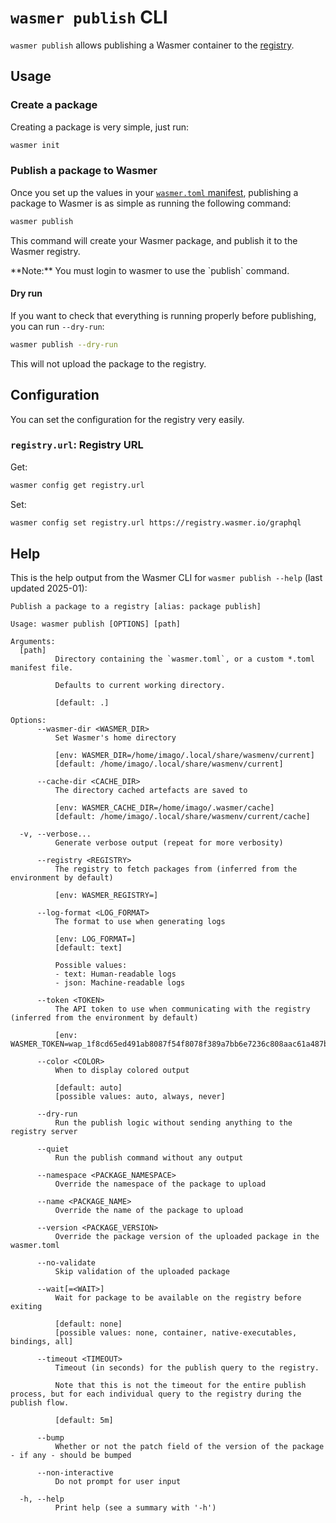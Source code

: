 
# `wasmer publish` CLI

`wasmer publish` allows publishing a Wasmer container to the [registry](/registry).

## Usage

### Create a package

Creating a package is very simple, just run:

```bash copy
wasmer init
```

### Publish a package to Wasmer

Once you set up the values in your [`wasmer.toml` manifest](/registry/manifest), publishing a package to Wasmer is as simple as running the following command:

```bash copy
wasmer publish
```

This command will create your Wasmer package, and publish it to the Wasmer registry.

<Callout type="info" emoji="ℹ️">
  **Note:** You must login to wasmer to use the `publish` command.
</Callout>

#### Dry run

If you want to check that everything is running properly before publishing, you can run `--dry-run`:

```bash copy
wasmer publish --dry-run
```

<Callout type="default" emoji="💡">
  This will not upload the package to the registry.
</Callout>

## Configuration

You can set the configuration for the registry very easily.

### `registry.url`: Registry URL 

Get:
```bash copy
wasmer config get registry.url
```

Set:
``` bash copy
wasmer config set registry.url https://registry.wasmer.io/graphql
```

## Help

This is the help output from the Wasmer CLI for `wasmer publish --help` (last updated 2025-01):

```
Publish a package to a registry [alias: package publish]

Usage: wasmer publish [OPTIONS] [path]

Arguments:
  [path]
          Directory containing the `wasmer.toml`, or a custom *.toml manifest file.
          
          Defaults to current working directory.
          
          [default: .]

Options:
      --wasmer-dir <WASMER_DIR>
          Set Wasmer's home directory
          
          [env: WASMER_DIR=/home/imago/.local/share/wasmenv/current]
          [default: /home/imago/.local/share/wasmenv/current]

      --cache-dir <CACHE_DIR>
          The directory cached artefacts are saved to
          
          [env: WASMER_CACHE_DIR=/home/imago/.wasmer/cache]
          [default: /home/imago/.local/share/wasmenv/current/cache]

  -v, --verbose...
          Generate verbose output (repeat for more verbosity)

      --registry <REGISTRY>
          The registry to fetch packages from (inferred from the environment by default)
          
          [env: WASMER_REGISTRY=]

      --log-format <LOG_FORMAT>
          The format to use when generating logs
          
          [env: LOG_FORMAT=]
          [default: text]

          Possible values:
          - text: Human-readable logs
          - json: Machine-readable logs

      --token <TOKEN>
          The API token to use when communicating with the registry (inferred from the environment by default)
          
          [env: WASMER_TOKEN=wap_1f8cd65ed491ab8087f54f8078f389a7bb6e7236c808aac61a487b4236f90d2f]

      --color <COLOR>
          When to display colored output
          
          [default: auto]
          [possible values: auto, always, never]

      --dry-run
          Run the publish logic without sending anything to the registry server

      --quiet
          Run the publish command without any output

      --namespace <PACKAGE_NAMESPACE>
          Override the namespace of the package to upload

      --name <PACKAGE_NAME>
          Override the name of the package to upload

      --version <PACKAGE_VERSION>
          Override the package version of the uploaded package in the wasmer.toml

      --no-validate
          Skip validation of the uploaded package

      --wait[=<WAIT>]
          Wait for package to be available on the registry before exiting
          
          [default: none]
          [possible values: none, container, native-executables, bindings, all]

      --timeout <TIMEOUT>
          Timeout (in seconds) for the publish query to the registry.
          
          Note that this is not the timeout for the entire publish process, but for each individual query to the registry during the publish flow.
          
          [default: 5m]

      --bump
          Whether or not the patch field of the version of the package - if any - should be bumped

      --non-interactive
          Do not prompt for user input

  -h, --help
          Print help (see a summary with '-h')
```
